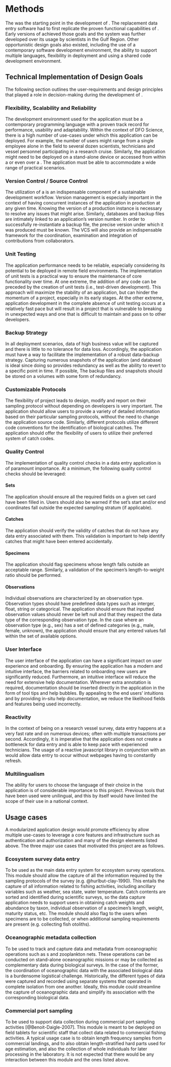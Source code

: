 # Methods
The \gls{ese} was the starting point in the development of \gls{andes}.
The replacement data entry software had to first replicate the proven functional capabilities of \gls{ese}.
Early versions of \gls{andes} achieved those goals and the system was further developed over its usage by scientists in the Gulf Region. 
Other opportunistic design goals also existed, including the use of a contemporary software development environment, the ability to support multiple languages, flexibility in deployment and using a shared code development environment.

<!-- 
Additionally, the \gls{mrr}
-->

## Technical Implementation of Design Goals

The following section outlines the user-requirements and design principles that played a role in decision-making during the development of \gls{andes}.

### Flexibility, Scalability and Reliability

The development environment used for the application must be a contemporary programming language with a proven track record for performance, usability and adaptability.
Within the context of DFO Science, there is a high number of use-cases under which this application can be deployed. For example, the number of users might range from a single employee alone in the field to several dozen scientists, technicians and vessel personnel participating in a research cruise. Similarly, the application might need to be deployed on a stand-alone device or accessed from within a \gls{lan} or even over a \gls{wan}. The application must be able to accommodate a wide range of practical scenarios.

### Version Control / Source Control

The utilization of a \gls{vcs} is an indispensable component of a sustainable development workflow. Version management is especially important in the context of having concurrent instances of the application in production at any given time. Knowing the version of a production instance is necessary to resolve any issues that might arise. Similarly, databases and backup files are intimately linked to an application's version number. In order to successfully re-instantiate a backup file, the precise version under which it was produced must be known. The VCS will also provide an indispensable framework for the coordination, examination and integration of contributions from collaborators.

### Unit Testing

The application performance needs to be reliable, especially considering its potential to be deployed in remote field environments. The implementation of unit tests is a practical way to ensure the maintenance of core functionality over time. At one extreme, the addition of any code can be preceded by the creation of unit tests (i.e., test-driven development). This approach will maximize the stability of an application, but can hinder the momentum of a project, especially in its early stages. At the other extreme, application development in the complete absence of unit testing occurs at a relatively fast pace but will result in a project that is vulnerable to breaking in unexpected ways and one that is difficult to maintain and pass on to other developers.

### Backup Strategy

In all deployment scenarios, data of high business value will be captured and there is little to no tolerance for data loss. Accordingly, the application must have a way to facilitate the implementation of a robust data-backup strategy. Capturing numerous snapshots of the application (and database) is ideal since doing so provides redundancy as well as the ability to revert to a specific point in time. If possible, The backup files and snapshots should be stored on a volumes with some form of redundancy.

### Customizable Protocols

The flexibility of project leads to design, modify and report on their sampling protocol without depending on developers is very important. The application should allow users to provide a variety of detailed information based on their particular sampling protocols, without the need to change the application source code. Similarly, different protocols utilize different code conventions for the identification of biological catches. The application should offer the flexibility of users to utilize their preferred system of catch codes.

### Quality Control

The implementation of quality control checks in a data entry application is of paramount importance. At a minimum, the following quality control checks should be leveraged:

#### Sets

The application should ensure all the required fields on a given set card have been filled in. Users should also be warned if the set's start and/or end coordinates fall outside the expected sampling stratum (if applicable).

#### Catches

The application should verify the validity of catches that do not have any data entry associated with them. This validation is important to help identify catches that might have been entered accidentally.

#### Specimens

The application should flag specimens whose length falls outside an acceptable range. Similarly, a validation of the specimen's length-to-weight ratio should be performed.

#### Observations

Individual observations are characterized by an observation type. Observation types should have predefined data types such as interger, float, string or categorical.
The application should ensure that inputted observation values should never be left null and that they respect the data type of the corresponding observation type. In the case where an observation type (e.g., sex) has a set of defined categories (e.g., male, female, unknown), the application should ensure that any entered values fall within the set of available options.

### User Interface

The user interface of the application can have a significant impact on user experience and onboarding. By ensuring the application has a modern and intuitive interface, the barriers related to onboarding new users are significantly reduced. Furthermore, an intuitive interface will reduce the need for extensive help documentation. Wherever extra annotation is required, documentation should be inserted directly in the application in the form of tool tips and help bubbles. By appealing to the end users' intuitions and by providing in-situ help documentation, we reduce the likelihood fields and features being used incorrectly.

### Reactivity

In the context of being on a research vessel survey, data entry happens at a very fast rate and on numerous devices; often with multiple transactions per second. Accordingly, it is imperative that the application does not create a bottleneck for data entry and is able to keep pace with experienced technicians. The usage of a reactive javascript library in conjunction with an \gls{api} would allow data entry to occur without webpages having to constantly refresh.

### Multilingualism

The ability for users to choose the language of their choice in the application is of considerable importance to this project. Previous tools that have been used were unilingual, and this by itself would have limited the scope of their use in a national context.


## Usage cases

A modularized application design would promote efficiency by allow multiple use-cases to leverage a core features and infrastructure such as authentication and authorization and many of the design elements listed above. The three major use cases that motivated this project are as follows.

### Ecosystem survey data entry

To be used as the main data entry system for ecosystem survey operations. This module should allow the capture of all the information required by the sampling protocols of the survey (e.g. @hurlbut-clay-1990). This entails the capture of all information related to fishing activities, including ancillary variables such as weather, sea state, water temperature. Catch contents are sorted and identified during scientific surveys, so the data capture application needs to support users in obtaining catch weights and abundance by taxon, individual observation of a specimen's length, weight, maturity status, etc. The module should also flag to the users when specimens are to be collected, or when additional sampling requirements are present (e.g. collecting fish otoliths).

### Oceanographic metadata collection

To be used to track and capture data and metadata from oceanographic operations such as \gls{ctd}s and zooplankton nets. These operations can be conducted on stand-alone oceanographic missions or may be collected as complementary data during biological surveys. In the case of the former, the coordination of oceanographic data with the associated biological data is a burdensome logistical challenge. Historically, the different types of data were captured and recorded using separate systems that operated in complete isolation from one another. Ideally, this module could streamline the capture of oceanographic data and simplify its association with the corresponding biological data.

### Commercial port sampling

To be used to support data collection during commercial port sampling activities [@Benoit-Daigle-2007]. This module is meant to be deployed on field tablets for scientific staff that collect data related to commercial fishing activities. A typical usage case is to obtain length frequency samples from commercial landings, and to also obtain length-stratified hard parts used for age estimation, and also the collection of whole individuals for later processing in the laboratory. It is not expected that there would be any interaction between this module and the ones listed above.
